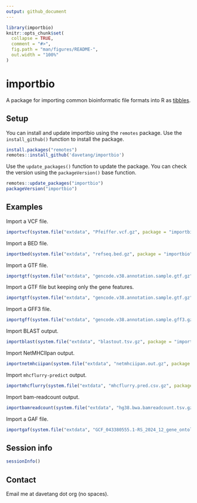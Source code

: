 ```yaml
---
output: github_document
---
```


<!-- README.md is generated from README.Rmd. Please edit that file -->

```r
library(importbio)
knitr::opts_chunk$set(
  collapse = TRUE,
  comment = "#>",
  fig.path = "man/figures/README-",
  out.width = "100%"
)
```

# importbio

<!-- badges: start -->
<!-- badges: end -->

A package for importing common bioinformatic file formats into R as
[tibbles](https://r4ds.had.co.nz/tibbles.html).

## Setup

You can install and update importbio using the `remotes` package. Use the
`install_github()` function to install the package.

```r
install.packages("remotes")
remotes::install_github('davetang/importbio')
```

Use the `update_packages()` function to update the package. You can check the
version using the `packageVersion()` base function.

```r
remotes::update_packages("importbio")
packageVersion("importbio")
```

## Examples

Import a VCF file.

```r
importvcf(system.file("extdata", "Pfeiffer.vcf.gz", package = "importbio"))
```

Import a BED file.

```r
importbed(system.file("extdata", "refseq.bed.gz", package = "importbio"))
```

Import a GTF file.

```r
importgtf(system.file("extdata", "gencode.v38.annotation.sample.gtf.gz", package = "importbio"))
```

Import a GTF file but keeping only the gene features.

```r
importgtf(system.file("extdata", "gencode.v38.annotation.sample.gtf.gz", package = "importbio"), keep_feature = "gene")
```

Import a GFF3 file.

```r
importgff(system.file("extdata", "gencode.v38.annotation.sample.gff3.gz", package = "importbio"))
```

Import BLAST output.

```r
importblast(system.file("extdata", "blastout.tsv.gz", package = "importbio"))
```

Import NetMHCIIpan output.

```r
importnetmhciipan(system.file("extdata", "netmhciipan.out.gz", package = "importbio"))
```

Import `mhcflurry-predict` output.

```r
importmhcflurry(system.file("extdata", "mhcflurry.pred.csv.gz", package = "importbio"))
```

Import bam-readcount output.

```r
importbamreadcount(system.file("extdata", "hg38.bwa.bamreadcount.tsv.gz", package = "importbio"))
```

Import a GAF file.

```r
importgaf(system.file("extdata", "GCF_043380555.1-RS_2024_12_gene_ontology.gaf.gz", package = "importbio"))
```

## Session info

```r
sessionInfo()
```

## Contact

Email me at davetang dot org (no spaces).
